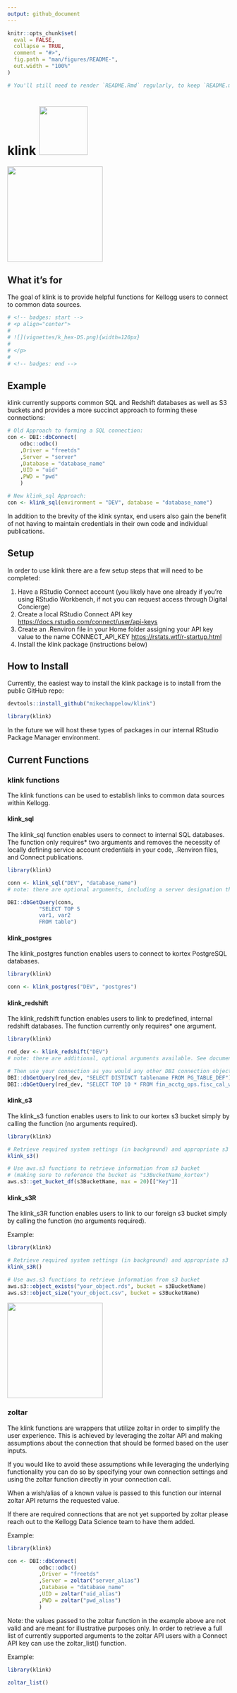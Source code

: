 ```yaml
---
output: github_document
---
```


<!-- README.md is generated from README.Rmd. Please edit that file -->

```r
knitr::opts_chunk$set(
  eval = FALSE,
  collapse = TRUE,
  comment = "#>",
  fig.path = "man/figures/README-",
  out.width = "100%"
)
```

```r
# You'll still need to render `README.Rmd` regularly, to keep `README.md` up-to-date. `devtools::build_readme()` is handy for this. You could also use GitHub Actions to re-render `README.Rmd` every time you push. An example workflow can be found here: <https://github.com/r-lib/actions/tree/v1/examples>.
```

# klink ![](vignettes/k_hex-DS.png){width=110px}

![](vignettes/klink.png){width=216px}

## What it's for
The goal of klink is to provide helpful functions for Kellogg users to connect to common data sources.

```r
# <!-- badges: start -->
# <p align="center">
# 
# ![](vignettes/k_hex-DS.png){width=120px}
# 
# </p>
# 
# <!-- badges: end -->
```

## Example

klink currently supports common SQL and Redshift databases as well as S3 buckets and provides a more succinct approach to forming these connections:

```r
# Old Approach to forming a SQL connection:
con <- DBI::dbConnect(
    odbc::odbc()
    ,Driver = "freetds"
    ,Server = "server"
    ,Database = "database_name"
    ,UID = "uid"
    ,PWD = "pwd"
    )

# New klink_sql Approach:
con <- klink_sql(environment = "DEV", database = "database_name")

```

In addition to the brevity of the klink syntax, end users also gain the benefit of not having to maintain credentials in their own code and individual publications.

## Setup
In order to use klink there are a few setup steps that will need to be completed:

1. Have a RStudio Connect account (you likely have one already if you're using RStudio Workbench, if not you can request access through Digital Concierge)
2. Create a local RStudio Connect API key <https://docs.rstudio.com/connect/user/api-keys>
3. Create an .Renviron file in your Home folder assigning your API key value to the name CONNECT_API_KEY <https://rstats.wtf/r-startup.html>
4. Install the klink package (instructions below)

## How to Install
Currently, the easiest way to install the klink package is to install from the public GitHub repo:
```r
devtools::install_github("mikechappelow/klink")

library(klink)
```

In the future we will host these types of packages in our internal RStudio Package Manager environment.


## Current Functions

### klink functions
The klink functions can be used to establish links to common data sources within Kellogg.

#### klink_sql
The klink_sql function enables users to connect to internal SQL databases. The function only requires* two arguments and removes the necessity of locally defining service account credentials in your code, .Renviron files, and Connect publications.

```r
library(klink)

conn <- klink_sql("DEV", "database_name") 
# note: there are optional arguments, including a server designation that can be used for connections outside of Keystone. See documentation for more details (?klink::klink_sql)

DBI::dbGetQuery(conn,
          "SELECT TOP 5
          var1, var2
          FROM table")
```

#### klink_postgres
The klink_postgres function enables users to connect to kortex PostgreSQL databases.

```r
library(klink)

conn <- klink_postgres("DEV", "postgres") 
```

#### klink_redshift
The klink_redshift function enables users to link to predefined, internal redshift databases. The function currently only requires* one argument.

```r
library(klink)

red_dev <- klink_redshift("DEV") 
# note: there are additional, optional arguments available. See documentation for more details (?klink::klink_redshift)

# Then use your connection as you would any other DBI connection object
DBI::dbGetQuery(red_dev, "SELECT DISTINCT tablename FROM PG_TABLE_DEF") 
DBI::dbGetQuery(red_dev, "SELECT TOP 10 * FROM fin_acctg_ops.fisc_cal_wk")
```


#### klink_s3
The klink_s3 function enables users to link to our kortex s3 bucket simply by calling the function (no arguments required).

```r
library(klink)

# Retrieve required system settings (in background) and appropriate s3 bucket name
klink_s3()

# Use aws.s3 functions to retrieve information from s3 bucket
# (making sure to reference the bucket as "s3BucketName_kortex")
aws.s3::get_bucket_df(s3BucketName, max = 20)[["Key"]]
```


#### klink_s3R
The klink_s3R function enables users to link to our foreign s3 bucket simply by calling the function (no arguments required).

Example:

```r
library(klink)

# Retrieve required system settings (in background) and appropriate s3 bucket name
klink_s3R()

# Use aws.s3 functions to retrieve information from s3 bucket
aws.s3::object_exists("your_object.rds", bucket = s3BucketName)
aws.s3::object_size("your_object.csv", bucket = s3BucketName)
```


![](vignettes/zoltar-hex.png){width=216px}

### zoltar
The klink functions are wrappers that utilize zoltar in order to simplify the user experience. This is achieved by leveraging the zoltar API and making assumptions about the connection that should be formed based on the user inputs.

If you would like to avoid these assumptions while leveraging the underlying functionality you can do so by specifying your own connection settings and using the zoltar function directly in your connection call.

When a wish/alias of a known value is passed to this function our internal zoltar API returns the requested value. 

If there are required connections that are not yet supported by zoltar please reach out to the Kellogg Data Science team to have them added.

Example:
```r
library(klink)

con <- DBI::dbConnect(
          odbc::odbc()
          ,Driver = "freetds"
          ,Server = zoltar("server_alias") 
          ,Database = "database_name"
          ,UID = zoltar("uid_alias")
          ,PWD = zoltar("pwd_alias")
          )
```

Note: the values passed to the zoltar function in the example above are not valid and are meant for illustrative purposes only. In order to retrieve a full list of currently supported arguments to the zoltar API users with a Connect API key can use the zoltar_list() function.

Example:
```r
library(klink)

zoltar_list()
```
